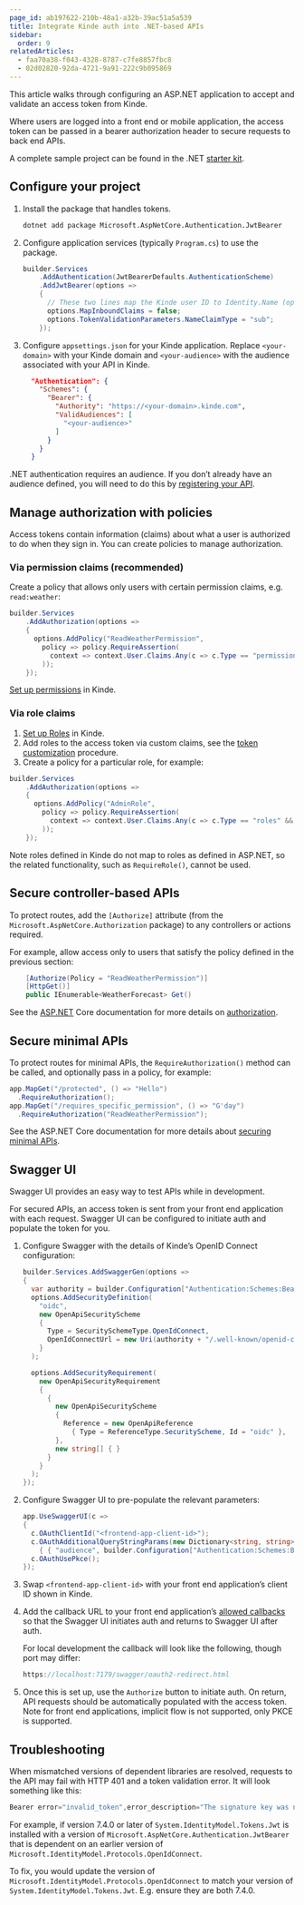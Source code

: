 ```yaml
---
page_id: ab197622-210b-48a1-a32b-39ac51a5a539
title: Integrate Kinde auth into .NET-based APIs
sidebar:
  order: 9
relatedArticles:
  - faa70a38-f043-4328-8787-c7fe8857fbc8
  - 02d02820-92da-4721-9a91-222c9b095869
---
```




This article walks through configuring an ASP.NET application to accept and validate an access token from Kinde.

Where users are logged into a front end or mobile application, the access token can be passed in a bearer authorization header to secure requests to back end APIs.

A complete sample project can be found in the .NET [starter kit](https://github.com/kinde-starter-kits/dotnet-webapi-starter-kit).

## Configure your project

1. Install the package that handles tokens.
    
    ```bash
    dotnet add package Microsoft.AspNetCore.Authentication.JwtBearer
    ```

2. Configure application services (typically `Program.cs`) to use the package.
    
    ```csharp
    builder.Services
        .AddAuthentication(JwtBearerDefaults.AuthenticationScheme)
        .AddJwtBearer(options =>
        {
          // These two lines map the Kinde user ID to Identity.Name (optional).
          options.MapInboundClaims = false;
          options.TokenValidationParameters.NameClaimType = "sub";
        });
    ```

3. Configure `appsettings.json` for your Kinde application. Replace `<your-domain>` with your Kinde domain and `<your-audience>` with the audience associated with your API in Kinde. 
    
    ```json
      "Authentication": {
        "Schemes": {
          "Bearer": {
            "Authority": "https://<your-domain>.kinde.com",
            "ValidAudiences": [
              "<your-audience>"
            ]
          }
        }
      }
    ```

.NET authentication requires an audience. If you don’t already have an audience defined, you will need to do this by [registering your API](https://docs.kinde.com/developer-tools/your-apis/register-manage-apis/). 

## Manage authorization with policies

Access tokens contain information (claims) about what a user is authorized to do when they sign in. You can create policies to manage authorization.

### Via permission claims (recommended)

Create a policy that allows only users with certain permission claims, e.g. `read:weather`:

```csharp
builder.Services
    .AddAuthorization(options =>
    {
      options.AddPolicy("ReadWeatherPermission",
        policy => policy.RequireAssertion(
          context => context.User.Claims.Any(c => c.Type == "permissions" && c.Value == "read:weather")
        ));
    });
```

[Set up permissions](https://docs.kinde.com/manage-users/roles-and-permissions/user-permissions/#_top) in Kinde. 

### Via role claims

1. [Set up Roles](https://docs.kinde.com/manage-users/roles-and-permissions/user-permissions/) in Kinde.
2. Add roles to the access token via custom claims, see the [token customization](https://docs.kinde.com/build/tokens/token-customization/) procedure. 
3. Create a policy for a particular role, for example:

```csharp
builder.Services
    .AddAuthorization(options =>
    {
      options.AddPolicy("AdminRole",
        policy => policy.RequireAssertion(
          context => context.User.Claims.Any(c => c.Type == "roles" && c.Value == "admin")
        ));
    });
```

Note roles defined in Kinde do not map to roles as defined in ASP.NET, so the related functionality, such as `RequireRole()`, cannot be used.

## Secure controller-based APIs

To protect routes, add the `[Authorize]` attribute (from the `Microsoft.AspNetCore.Authorization` package) to any controllers or actions required. 

For example, allow access only to users that satisfy the policy defined in the previous section:

```csharp
    [Authorize(Policy = "ReadWeatherPermission")]
    [HttpGet()]
    public IEnumerable<WeatherForecast> Get()
```

See the [ASP.NET](http://ASP.NET) Core documentation for more details on [authorization](https://learn.microsoft.com/en-us/aspnet/core/security/authorization/simple?view=aspnetcore-8.0#use-the-authorize-attribute).

## Secure minimal APIs

To protect routes for minimal APIs, the `RequireAuthorization()` method can be called, and optionally pass in a policy, for example:

```csharp
app.MapGet("/protected", () => "Hello")
  .RequireAuthorization();
app.MapGet("/requires_specific_permission", () => "G'day")
  .RequireAuthorization("ReadWeatherPermission");
```

See the ASP.NET Core documentation for more details about [securing minimal APIs](https://learn.microsoft.com/en-us/aspnet/core/fundamentals/minimal-apis/security?view=aspnetcore-8.0).

## Swagger UI

Swagger UI provides an easy way to test APIs while in development.  

For secured APIs, an access token is sent from your front end application with each request.  Swagger UI can be configured to initiate auth and populate the token for you.

1. Configure Swagger with the details of Kinde’s OpenID Connect configuration:
    
    ```csharp
    builder.Services.AddSwaggerGen(options =>
    {
      var authority = builder.Configuration["Authentication:Schemes:Bearer:Authority"];
      options.AddSecurityDefinition(
        "oidc",
        new OpenApiSecurityScheme
        {
          Type = SecuritySchemeType.OpenIdConnect,
          OpenIdConnectUrl = new Uri(authority + "/.well-known/openid-configuration")
        }
      );
    
      options.AddSecurityRequirement(
        new OpenApiSecurityRequirement
        {
          {
            new OpenApiSecurityScheme
            {
              Reference = new OpenApiReference
                { Type = ReferenceType.SecurityScheme, Id = "oidc" },
            },
            new string[] { }
          }
        }
      );
    });
    ```
    
2. Configure Swagger UI to pre-populate the relevant parameters:
    
    ```csharp
    app.UseSwaggerUI(c =>
    {
      c.OAuthClientId("<frontend-app-client-id>");
      c.OAuthAdditionalQueryStringParams(new Dictionary<string, string>
        { { "audience", builder.Configuration["Authentication:Schemes:Bearer:ValidAudiences:0"] ?? "" } });
      c.OAuthUsePkce();
    });
    ```
    
3. Swap `<frontend-app-client-id>` with your front end application’s client ID shown in Kinde.
4. Add the callback URL to your front end application’s [allowed callbacks](https://docs.kinde.com/get-started/connect/callback-urls/) so that the Swagger UI initiates auth and returns to Swagger UI after auth.
    
    For local development the callback will look like the following, though port may differ:
    
    ```csharp
    https://localhost:7179/swagger/oauth2-redirect.html
    ```
    
5. Once this is set up, use the `Authorize` button to initiate auth. On return, API requests should be automatically populated with the access token. Note for front end applications, implicit flow is not supported, only PKCE is supported.

## Troubleshooting

When mismatched versions of dependent libraries are resolved, requests to the API may fail with HTTP 401 and a token validation error. It will look something like this:

```csharp
Bearer error="invalid_token",error_description="The signature key was not found" 
```

For example, if version 7.4.0 or later of `System.IdentityModel.Tokens.Jwt` is installed with a version of `Microsoft.AspNetCore.Authentication.JwtBearer`  that is dependent on an earlier version of `Microsoft.IdentityModel.Protocols.OpenIdConnect`.

To fix, you would update the version of `Microsoft.IdentityModel.Protocols.OpenIdConnect` to match your version of `System.IdentityModel.Tokens.Jwt`. E.g. ensure they are both 7.4.0.
